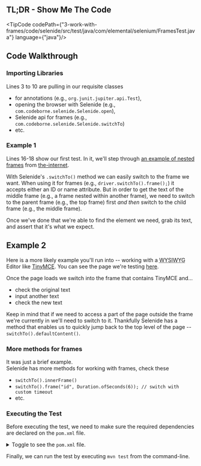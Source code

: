 
## TL;DR - Show Me The Code

<TipCode codePath={"3-work-with-frames/code/selenide/src/test/java/com/elemental/selenium/FramesTest.java"}
         language={"java"}/>

## Code Walkthrough

### Importing Libraries

Lines 3 to 10 are pulling in our requisite classes
 * for annotations (e.g., `org.junit.jupiter.api.Test`),
 * opening the browser with Selenide (e.g., `com.codeborne.selenide.Selenide.open`),
 * Selenide api for frames (e.g., `com.codeborne.selenide.Selenide.switchTo`)
 * etc.

### Example 1

Lines 16-18 show our first test. In it, we'll step through [an example of nested frames](http://the-internet.herokuapp.com/nested_frames) from
[the-internet](https://github.com/saucelabs/the-internet).

With Selenide's `.switchTo()` method we can easily switch to the frame we want. When using it for frames
(e.g., `driver.switchTo().frame();`) it accepts either an ID or name attribute. But in order to get the text of the
middle frame (e.g., a frame nested within another frame), we need to switch to the parent frame (e.g., the top frame)
first _and then_ switch to the child frame (e.g., the middle frame).

Once we've done that we're able to find the element we need, grab its text, and assert that it's what we expect.

## Example 2

Here is a more likely example you'll run into -- working with a
<abbr title="What You See Is What You Get">WYSIWYG</abbr> Editor like [TinyMCE](http://www.tinymce.com/). You can see
the page we're testing [here](http://the-internet.herokuapp.com/tinymce).

Once the page loads we switch into the frame that contains TinyMCE and...

- check the original text
- input another text
- check the new text

Keep in mind that if we need to access a part of the page outside the frame we're currently in we'll need to switch
to it. Thankfully Selenide has a method that enables us to quickly jump back to the top level of the page
-- `switchTo().defaultContent()`.

### More methods for frames

It was just a brief example.  
Selenide has more methods for working with frames, check these
* `switchTo().innerFrame()`
* `switchTo().frame("id", Duration.ofSeconds(6)); // switch with custom timeout`
* etc.

### Executing the Test

Before executing the test, we need to make sure the required dependencies are declared on the `pom.xml` file.

<details>
    <summary>Toggle to see the <code>pom.xml</code> file.</summary>
    <div>
        <TipCode codePath={"3-work-with-frames/code/selenide/pom.xml"} language={"xml"}/>
    </div>
</details>

Finally, we can run the test by executing `mvn test` from the command-line.
